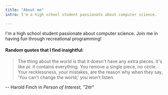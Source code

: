 ```yaml
---
title: "About me"
intro: I'm a high school student passionate about computer science.

---
```


I'm a high school student passionate about computer science. Join me in having fun through recreational programming!

#### Random quotes that I find insightful:
>The thing about the world is that it doesn't have any extra pieces. It's like pi: it contains everything. You remove a single piece, no circle. Your recklessness, your mistakes, are the reason why when they say, 'You can't change the world,' you won't listen.

-- Harold Finch in _Person of Interest_, "2πr"
